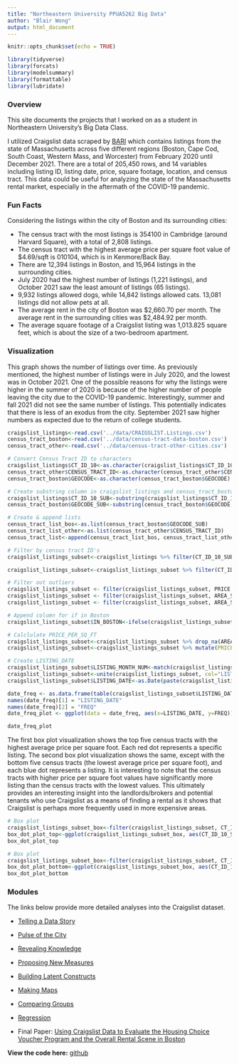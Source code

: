 ```yaml
---
title: "Northeastern University PPUA5262 Big Data"
author: "Blair Wong"
output: html_document
---
```


```r
knitr::opts_chunk$set(echo = TRUE)

library(tidyverse)
library(forcats)
library(modelsummary)
library(formattable)
library(lubridate)
```

### Overview

This site documents the projects that I worked on as a student in Northeastern University's Big Data Class.

I utilized Craigslist data scraped by [BARI](https://dataverse.harvard.edu/dataset.xhtml?persistentId=doi:10.7910/DVN/52WSPT) which contains listings from the state of Massachusetts across five different regions (Boston, Cape Cod, South Coast, Western Mass, and Worcester) from February 2020 until December 2021. There are a total of 205,450 rows, and 14 variables including listing ID, listing date, price, square footage, location, and census tract. This data could be useful for analyzing the state of the Massachusetts rental market, especially in the aftermath of the COVID-19 pandemic.

### Fun Facts

Considering the listings within the city of Boston and its surrounding cities:

- The census tract with the most listings is 354100 in Cambridge (around Harvard Square), with a total of 2,808 listings.
- The census tract with the highest average price per square foot value of $4.69/sqft is 010104, which is in Kenmore/Back Bay.
- There are 12,394 listings in Boston, and 15,964 listings in the surrounding cities.
- July 2020 had the highest number of listings (1,221 listings), and October 2021 saw the least amount of listings (65 listings).
- 9,932 listings allowed dogs, while 14,842 listings allowed cats. 13,081 listings did not allow pets at all.
- The average rent in the city of Boston was $2,660.70 per month. The average rent in the surrounding cities was $2,484.92 per month.
- The average square footage of a Craigslist listing was 1,013.825 square feet, which is about the size of a two-bedroom apartment.

### Visualization

This graph shows the number of listings over time. As previously mentioned, the highest number of listings were in July 2020, and the lowest was in October 2021. One of the possible reasons for why the listings were higher in the summer of 2020 is because of the higher number of people leaving the city due to the COVID-19 pandemic. Interestingly, summer and fall 2021 did not see the same number of listings. This potentially indicates that there is less of an exodus from the city. September 2021 saw higher numbers as expected due to the return of college students.
```r

craigslist_listings<-read.csv('../data/CRAIGSLIST.Listings.csv')
census_tract_boston<-read.csv('../data/census-tract-data-boston.csv')
census_tract_other<-read.csv('../data/census-tract-other-cities.csv')

# Convert Census Tract ID to characters
craigslist_listings$CT_ID_10<-as.character(craigslist_listings$CT_ID_10)
census_tract_other$CENSUS_TRACT_ID<-as.character(census_tract_other$CENSUS_TRACT_ID)
census_tract_boston$GEOCODE<-as.character(census_tract_boston$GEOCODE)

# Create substring column in craigslist_listings and census_tract_boston
craigslist_listings$CT_ID_10_SUB<-substring(craigslist_listings$CT_ID_10,6,11)
census_tract_boston$GEOCODE_SUB<-substring(census_tract_boston$GEOCODE,6,11)

# Create & append lists
census_tract_list_bos<-as.list(census_tract_boston$GEOCODE_SUB)
census_tract_list_other<-as.list(census_tract_other$CENSUS_TRACT_ID)
census_tract_list<-append(census_tract_list_bos, census_tract_list_other)

# Filter by census tract ID's
craigslist_listings_subset<-craigslist_listings %>% filter(CT_ID_10_SUB %in% census_tract_list) %>% select(LISTING_ID,LISTING_YEAR,LISTING_MONTH,LISTING_DAY,LOCATION,AREA_SQFT,PRICE,CT_ID_10_SUB,BODY,ALLOWS_CATS,ALLOWS_DOGS)

craigslist_listings_subset<-craigslist_listings_subset %>% filter(CT_ID_10_SUB != '010206')

# Filter out outliers
craigslist_listings_subset <- filter(craigslist_listings_subset, PRICE > 400)
craigslist_listings_subset <- filter(craigslist_listings_subset, AREA_SQFT < 3000)
craigslist_listings_subset <- filter(craigslist_listings_subset, AREA_SQFT > 500)

# Append column for if in Boston
craigslist_listings_subset$IN_BOSTON<-ifelse(craigslist_listings_subset$CT_ID_10_SUB %in% census_tract_list_bos, 1, 0)

# Calclulate PRICE_PER_SQ_FT
craigslist_listings_subset<-craigslist_listings_subset %>% drop_na(AREA_SQFT)
craigslist_listings_subset<-craigslist_listings_subset %>% mutate(PRICE_PER_SQ_FT=PRICE/AREA_SQFT)

# Create LISTING_DATE
craigslist_listings_subset$LISTING_MONTH_NUM<-match(craigslist_listings_subset$LISTING_MONTH, month.name)
craigslist_listings_subset<-unite(craigslist_listings_subset, col="LISTING_YR_MONTH", c('LISTING_YEAR', 'LISTING_MONTH_NUM'), sep='-')
craigslist_listings_subset$LISTING_DATE<-as.Date(paste(craigslist_listings_subset$LISTING_YR_MONTH,"-01",sep=""))
```

```r
date_freq <- as.data.frame(table(craigslist_listings_subset$LISTING_DATE))
names(date_freq)[1] = "LISTING_DATE"
names(date_freq)[2] = "FREQ"
date_freq_plot <- ggplot(data = date_freq, aes(x=LISTING_DATE, y=FREQ)) + geom_col() + theme(axis.text.x = element_text(angle = 45, vjust = 0.5)) + labs(title="Number of Listings Over Time", x="Listing Date", y="Number of Listings")

date_freq_plot
```

The first box plot visualization shows the top five census tracts with the highest average price per square foot. Each red dot represents a specific listing. The second box plot visualization shows the same, except with the bottom five census tracts (the lowest average price per square foot), and each blue dot represents a listing. It is interesting to note that the census tracts with higher price per square foot values have significantly more listing than the census tracts with the lowest values. This ultimately provides an interesting insight into the landlords/brokers and potential tenants who use Craigslist as a means of finding a rental as it shows that Craigslist is perhaps more frequently used in more expensive areas.

```r
# Box plot
craigslist_listings_subset_box<-filter(craigslist_listings_subset, CT_ID_10_SUB == "010104" | CT_ID_10_SUB =="353102" | CT_ID_10_SUB == "070402" | CT_ID_10_SUB == "010600" | CT_ID_10_SUB == "010701")
box_dot_plot_top<-ggplot(craigslist_listings_subset_box, aes(CT_ID_10_SUB, PRICE_PER_SQ_FT)) + geom_boxplot() + geom_dotplot(binaxis = 'y', stackdir = 'center', dotsize = .5, fill='red', binwidth = 0.15) + theme(axis.text.x = element_text(angle=45, vjust=0.5)) + labs(title= "Top 5 Average Price per Square Ft Census Tracts", x="Census Tracts", y="Price per Square Ft")
box_dot_plot_top
```

```r
# Box plot
craigslist_listings_subset_box<-filter(craigslist_listings_subset, CT_ID_10_SUB == "981100" | CT_ID_10_SUB =="100300" | CT_ID_10_SUB == "418003" | CT_ID_10_SUB == "090200" | CT_ID_10_SUB == "092400")
box_dot_plot_bottom<-ggplot(craigslist_listings_subset_box, aes(CT_ID_10_SUB, PRICE_PER_SQ_FT)) + geom_boxplot() + geom_dotplot(binaxis = 'y', stackdir = 'center', dotsize = .5, fill='blue', binwidth = 0.15) + theme(axis.text.x = element_text(angle=45, vjust=0.5)) + labs(title= "Bottom 5 Average Price per Square Ft Census Tracts", x="Census Tracts", y="Price per Square Ft")
box_dot_plot_bottom
```

### Modules

The links below provide more detailed analyses into the Craigslist dataset.

- [Telling a Data Story](Module1.html)

- [Pulse of the City](Module2.html)

- [Revealing Knowledge](CityExploration.html)

- [Proposing New Measures](Module5.html)

- [Building Latent Constructs](Module6.html)

- [Making Maps](Module7.html)

- [Comparing Groups](Module10.html)

- [Regression](Module11.html)

- Final Paper: [Using Craigslist Data to Evaluate the Housing Choice Voucher Program and the Overall Rental Scene in Boston](Final.html)

**View the code here:** [github](https://github.com/blairw37/PPUA5262)
